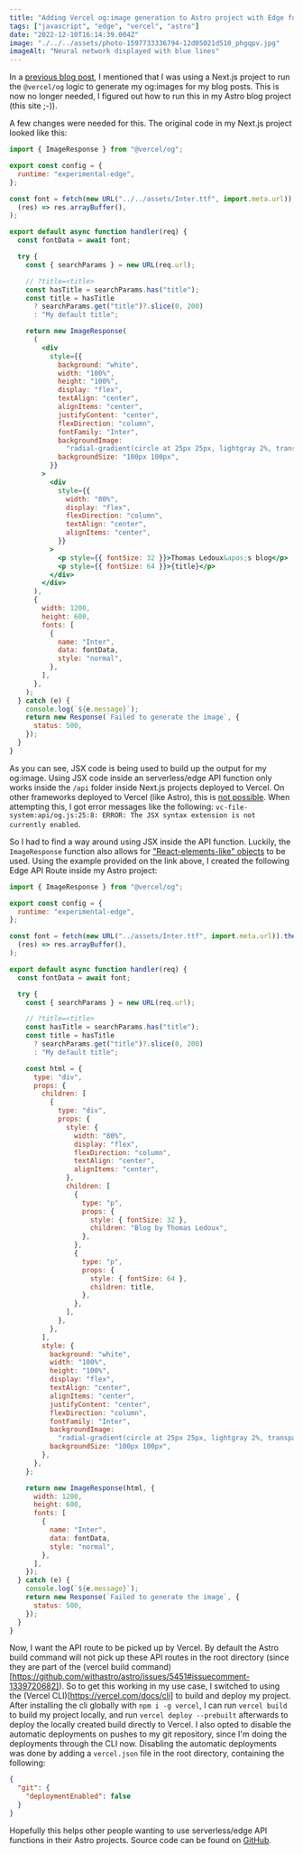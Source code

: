 ```yaml
---
title: "Adding Vercel og:image generation to Astro project with Edge function"
tags: ["javascript", "edge", "vercel", "astro"]
date: "2022-12-10T16:14:39.004Z"
image: "./../../assets/photo-1597733336794-12d05021d510_phgqpv.jpg"
imageAlt: "Neural network displayed with blue lines"
---
```


In a [previous blog post](https://www.thomasledoux.be/blog/create-blog-astro-mdx), I mentioned that I was using a Next.js project to run the `@vercel/og` logic to generate my og:images for my blog posts.
This is now no longer needed, I figured out how to run this in my Astro blog project (this site ;-)).

A few changes were needed for this.
The original code in my Next.js project looked like this:

```jsx title="src/pages/api/og.jsx"
import { ImageResponse } from "@vercel/og";

export const config = {
  runtime: "experimental-edge",
};

const font = fetch(new URL("../../assets/Inter.ttf", import.meta.url)).then(
  (res) => res.arrayBuffer(),
);

export default async function handler(req) {
  const fontData = await font;

  try {
    const { searchParams } = new URL(req.url);

    // ?title=<title>
    const hasTitle = searchParams.has("title");
    const title = hasTitle
      ? searchParams.get("title")?.slice(0, 200)
      : "My default title";

    return new ImageResponse(
      (
        <div
          style={{
            background: "white",
            width: "100%",
            height: "100%",
            display: "flex",
            textAlign: "center",
            alignItems: "center",
            justifyContent: "center",
            flexDirection: "column",
            fontFamily: "Inter",
            backgroundImage:
              "radial-gradient(circle at 25px 25px, lightgray 2%, transparent 0%), radial-gradient(circle at 75px 75px, lightgray 2%, transparent 0%)",
            backgroundSize: "100px 100px",
          }}
        >
          <div
            style={{
              width: "80%",
              display: "flex",
              flexDirection: "column",
              textAlign: "center",
              alignItems: "center",
            }}
          >
            <p style={{ fontSize: 32 }}>Thomas Ledoux&apos;s blog</p>
            <p style={{ fontSize: 64 }}>{title}</p>
          </div>
        </div>
      ),
      {
        width: 1200,
        height: 600,
        fonts: [
          {
            name: "Inter",
            data: fontData,
            style: "normal",
          },
        ],
      },
    );
  } catch (e) {
    console.log(`${e.message}`);
    return new Response(`Failed to generate the image`, {
      status: 500,
    });
  }
}
```

As you can see, JSX code is being used to build up the output for my og:image.
Using JSX code inside an serverless/edge API function only works inside the `/api` folder inside Next.js projects deployed to Vercel.
On other frameworks deployed to Vercel (like Astro), this is [not possible](https://vercel.com/docs/concepts/functions/serverless-functions/supported-languages#node.js).
When attempting this, I got error messages like the following: `vc-file-system:api/og.js:25:8: ERROR: The JSX syntax extension is not currently enabled`.

So I had to find a way around using JSX inside the API function.
Luckily, the `ImageResponse` function also allows for ["React-elements-like" objects](https://github.com/vercel/satori#use-without-jsx) to be used.
Using the example provided on the link above, I created the following Edge API Route inside my Astro project:

```javascript title="src/api/og.js"
import { ImageResponse } from "@vercel/og";

export const config = {
  runtime: "experimental-edge",
};

const font = fetch(new URL("../assets/Inter.ttf", import.meta.url)).then(
  (res) => res.arrayBuffer(),
);

export default async function handler(req) {
  const fontData = await font;

  try {
    const { searchParams } = new URL(req.url);

    // ?title=<title>
    const hasTitle = searchParams.has("title");
    const title = hasTitle
      ? searchParams.get("title")?.slice(0, 200)
      : "My default title";

    const html = {
      type: "div",
      props: {
        children: [
          {
            type: "div",
            props: {
              style: {
                width: "80%",
                display: "flex",
                flexDirection: "column",
                textAlign: "center",
                alignItems: "center",
              },
              children: [
                {
                  type: "p",
                  props: {
                    style: { fontSize: 32 },
                    children: "Blog by Thomas Ledoux",
                  },
                },
                {
                  type: "p",
                  props: {
                    style: { fontSize: 64 },
                    children: title,
                  },
                },
              ],
            },
          },
        ],
        style: {
          background: "white",
          width: "100%",
          height: "100%",
          display: "flex",
          textAlign: "center",
          alignItems: "center",
          justifyContent: "center",
          flexDirection: "column",
          fontFamily: "Inter",
          backgroundImage:
            "radial-gradient(circle at 25px 25px, lightgray 2%, transparent 0%), radial-gradient(circle at 75px 75px, lightgray 2%, transparent 0%)",
          backgroundSize: "100px 100px",
        },
      },
    };

    return new ImageResponse(html, {
      width: 1200,
      height: 600,
      fonts: [
        {
          name: "Inter",
          data: fontData,
          style: "normal",
        },
      ],
    });
  } catch (e) {
    console.log(`${e.message}`);
    return new Response(`Failed to generate the image`, {
      status: 500,
    });
  }
}
```

Now, I want the API route to be picked up by Vercel.
By default the Astro build command will not pick up these API routes in the root directory (since they are part of the (vercel build command)[https://github.com/withastro/astro/issues/5451#issuecomment-1339720682]).
So to get this working in my use case, I switched to using the (Vercel CLI)[https://vercel.com/docs/cli] to build and deploy my project.
After installing the cli globally with `npm i -g vercel`, I can run `vercel build` to build my project locally, and run `vercel deploy --prebuilt` afterwards to deploy the locally created build directly to Vercel.
I also opted to disable the automatic deployments on pushes to my git repository, since I'm doing the deployments through the CLI now.
Disabling the automatic deployments was done by adding a `vercel.json` file in the root directory, containing the following:

```json title="vercel.json"
{
  "git": {
    "deploymentEnabled": false
  }
}
```

Hopefully this helps other people wanting to use serverless/edge API functions in their Astro projects.
Source code can be found on [GitHub](https://github.com/thomasledoux1/website-thomas-astro/tree/6d7b5e263db981865860b0d7780af9a271caf27c).
